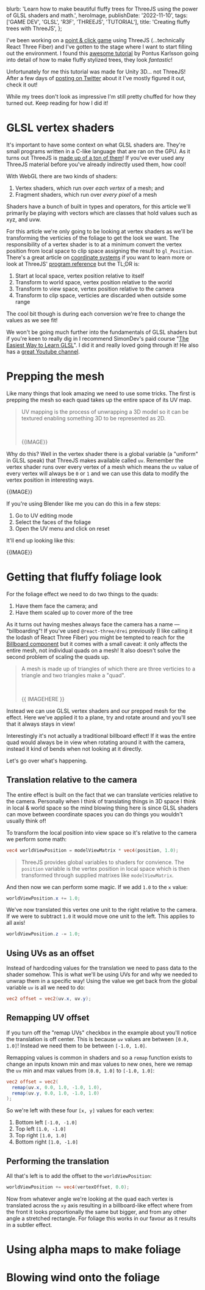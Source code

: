 
  blurb:
    'Learn how to make beautiful fluffy trees for ThreeJS using the power of GLSL shaders and math.',
  heroImage,
  publishDate: '2022-11-10',
  tags: ['GAME DEV', 'GLSL', 'R3F', 'THREEJS', 'TUTORIAL'],
  title: 'Creating fluffy trees with ThreeJS',
};

I've been working on a [point & click game](https://twitter.com/itsdouges/status/1583776108943904769?s=20&t=u20fJ2AtyC5wih8fVl20Yg) using ThreeJS (...technically React Three Fiber) and I've gotten to the stage where I want to start filling out the environment.
I found this [awesome tutorial](https://www.youtube.com/watch?v=iASMFba7GeI) by Pontus Karlsson going into detail of how to make fluffy stylized trees,
they look _fantastic_!

Unfortunately for me this tutorial was made for Unity 3D...
not ThreeJS!
After a few days of [posting on Twitter](https://twitter.com/itsdouges/status/1587314407520235520) about it I've mostly figured it out,
check it out!

<Complete />

While my trees don't look as impressive I'm still pretty chuffed for how they turned out.
Keep reading for how I did it!

# GLSL vertex shaders

It's important to have some context on what GLSL shaders are.
They're small programs written in a C-like language that are ran on the GPU.
As it turns out ThreeJS is [made up of a ton of them](https://github.com/mrdoob/three.js/tree/da820c4dabc364c221571555c6f0b7034710b5d7/src/renderers/shaders)!
If you've ever used any ThreeJS material before you've already indirectly used them,
how cool!

With WebGL there are two kinds of shaders:

1. Vertex shaders, which run over _each vertex_ of a mesh; and
2. Fragment shaders, which run over _every pixel_ of a mesh

Shaders have a bunch of built in types and operators,
for this article we'll primarily be playing with vectors which are classes that hold values such as xyz,
and uvw.

For this article we're only going to be looking at vertex shaders as we'll be transforming the verticies of the foliage to get the look we want.
The responsibility of a vertex shader is to at a minimum convert the vertex position from local space to clip space assigning the result to `gl_Position`.
There's a great article on [coordinate systems](https://learnopengl.com/Getting-started/Coordinate-Systems) if you want to learn more or look at ThreeJS' [program reference](https://threejs.org/docs/index.html?q=program#api/en/renderers/webgl/WebGLProgram) but the TL;DR is:

1. Start at local space, vertex position relative to itself
1. Transform to world space, vertex position relative to the world
1. Transform to view space, vertex position relative to the camera
1. Transform to clip space, verticies are discarded when outside some range

The cool bit though is during each conversion we're free to change the values as we see fit!

We won't be going much further into the fundamentals of GLSL shaders but if you're keen to really dig in I recommend SimonDev's paid course "[The Easiest Way to Learn GLSL](https://simondev.teachable.com/p/glsl-shaders-from-scratch?coupon_code=EARLYBIRD2022)".
I did it and really loved going through it!
He also has a [great Youtube channel](https://www.youtube.com/channel/UCEwhtpXrg5MmwlH04ANpL8A).

# Prepping the mesh

Like many things that look amazing we need to use some tricks.
The first is prepping the mesh so each quad takes up the entire space of its UV map.

> UV mapping is the process of unwrapping a 3D model so it can be textured enabling something 3D to be represented as 2D.
>
> <br />
>
> {{IMAGE}}

Why do this?
Well in the vertex shader there is a global variable (a "uniform" in GLSL speak) that ThreeJS makes available called `uv`.
Remember the vertex shader runs over every vertex of a mesh which means the `uv` value of every vertex will always be `0` or `1` and we can use this data to modify the vertex position in interesting ways.

{{IMAGE}}

If you're using Blender like me you can do this in a few steps:

1. Go to UV editing mode
1. Select the faces of the foliage
1. Open the UV menu and click on reset

It'll end up looking like this:

{{IMAGE}}

# Getting that fluffy foliage look

For the foliage effect we need to do two things to the quads:

1. Have them face the camera; and
1. Have them scaled up to cover more of the tree

As it turns out having meshes always face the camera has a name —
"billboarding"!
If you've used `@react-three/drei` previously (I like calling it the lodash of React Three Fiber) you might be tempted to reach for the [Billboard component](https://github.com/pmndrs/drei#billboard) but it comes with a small caveat: it only affects the entire mesh,
not individual quads on a mesh!
It also doesn't solve the second problem of scaling the quads up.

> A mesh is made up of triangles of which there are three verticies to a triangle and two triangles make a "quad".
>
> <br />
>
> {{ IMAGEHERE }}

Instead we can use GLSL vertex shaders and our prepped mesh for the effect.
Here we've applied it to a plane,
try and rotate around and you'll see that it always stays in view!

<Billboard />

Interestingly it's not actually a traditional billboard effect!
If it was the entire quad would always be in view when rotating around it with the camera,
instead it kind of bends when not looking at it directly.

Let's go over what's happening.

## Translation relative to the camera

The entire effect is built on the fact that we can translate verticies relative to the camera.
Personally when I think of translating things in 3D space I think in local & world space so the mind blowing thing here is since GLSL shaders can move between coordinate spaces you can do things you wouldn't usually think of!

To transform the local position into view space so it's relative to the camera we perform some math:

```glsl
vec4 worldViewPosition = modelViewMatrix * vec4(position, 1.0);
```

> ThreeJS provides global variables to shaders for convience. The `position` variable is the vertex position in local space which is then transformed through supplied matrixes like `modelViewMatrix`.

And then now we can perform some magic.
If we add `1.0` to the `x` value:

```glsl
worldViewPosition.x += 1.0;
```

We've now translated this vertex one unit to the right relative to the camera.
If we were to subtract `1.0` it would move one unit to the left.
This applies to all axis!

```glsl
worldViewPosition.z -= 1.0;
```

## Using UVs as an offset

Instead of hardcoding values for the translation we need to pass data to the shader somehow.
This is what we'll be using UVs for and why we needed to unwrap them in a specific way!
Using the value we get back from the global variable `uv` is all we need to do:

```glsl
vec2 offset = vec2(uv.x, uv.y);
```

## Remapping UV offset

If you turn off the "remap UVs" checkbox in the example about you'll notice the translation is off center.
This is because `uv` values are between `[0.0, 1.0]`!
Instead we need them to be between `[-1.0, 1.0]`.

Remapping values is common in shaders and so a `remap` function exists to change an inputs known min and max values to new ones,
here we remap the `uv` min and max values from `[0.0, 1.0]` to `[-1.0, 1.0]`:

```glsl
vec2 offset = vec2(
  remap(uv.x, 0.0, 1.0, -1.0, 1.0),
  remap(uv.y, 0.0, 1.0, -1.0, 1.0)
);
```

So we're left with these four `[x, y]` values for each vertex:

1. Bottom left `[-1.0, -1.0]`
1. Top left `[1.0, -1.0]`
1. Top right `[1.0, 1.0]`
1. Bottom right `[1.0, -1.0]`

## Performing the translation

All that's left is to add the offset to the `worldViewPosition`:

```glsl
worldViewPosition += vec4(vertexOffset, 0.0);
```

Now from whatever angle we're looking at the quad each vertex is translated across the `xy` axis resulting in a billboard-like effect where from the front it looks proportionally the same but bigger,
and from any other angle a stretched rectangle.
For foliage this works in our favour as it results in a subtler effect.

# Using alpha maps to make foliage

# Blowing wind onto the foliage
